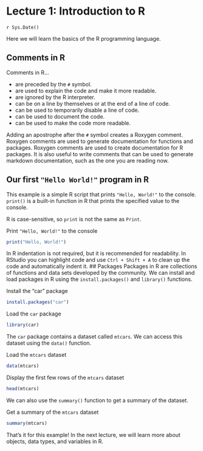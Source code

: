 # Lecture 1: Introduction to R
`r Sys.Date()`

Here we will learn the basics of the R programming language.

## Comments in R

Comments in R...

- are preceded by the `#` symbol.
- are used to explain the code and make it more readable.
- are ignored by the R interpreter.
- can be on a line by themselves or at the end of a line of code.
- can be used to temporarily disable a line of code.
- can be used to document the code.
- can be used to make the code more readable.

Adding an apostrophe after the `#` symbol creates a Roxygen comment. Roxygen
comments are used to generate documentation for functions and packages.
Roxygen comments are used to create documentation for R packages. It is also
useful to write comments that can be used to generate markdown documentation,
such as the one you are reading now.

## Our first `"Hello World!"` program in R

This example is a simple R script that prints `"Hello, World!"` to the
console. `print()` is a built-in function in R that prints the specified
value to the console.

R is case-sensitive, so `print` is not the same as `Print`.

Print `"Hello, World!"` to the console

```r
print("Hello, World!")
```

In R indentation is not required, but it is recommended for readability. In
RStudio you can highlight code and use `Ctrl + Shift + A` to clean up the
code and automatically indent it.
## Packages
Packages in R are collections of functions and data sets developed by the
community. We can install and load packages in R using the
`install.packages()` and `library()` functions.

Install the "car" package

```r
install.packages("car")
```

Load the `car` package

```r
library(car)
```

The `car` package contains a dataset called `mtcars`. We can access this
dataset using the `data()` function.

Load the `mtcars` dataset

```r
data(mtcars)
```

Display the first few rows of the `mtcars` dataset

```r
head(mtcars)
```

We can also use the `summary()` function to get a summary of the dataset.

Get a summary of the `mtcars` dataset

```r
summary(mtcars)
```

That's it for this example! In the next lecture, we will learn more about
objects, data types, and variables in R.
